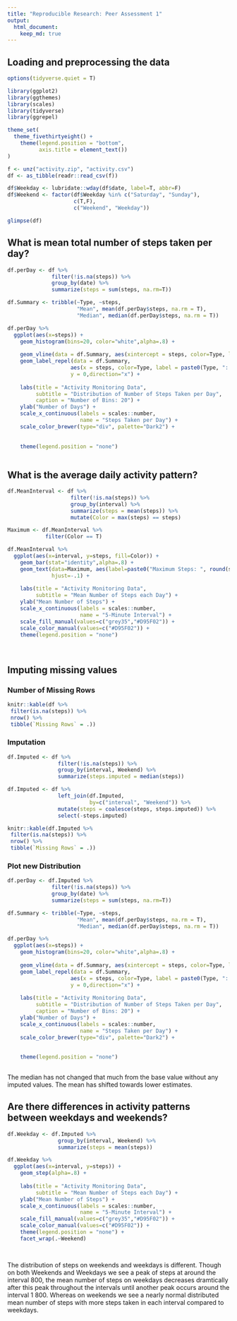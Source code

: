 ```yaml
---
title: "Reproducible Research: Peer Assessment 1"
output: 
  html_document:
    keep_md: true
---
```



## Loading and preprocessing the data
```r
options(tidyverse.quiet = T)

library(ggplot2)
library(ggthemes)
library(scales)
library(tidyverse)
library(ggrepel)

theme_set(
  theme_fivethirtyeight() +
    theme(legend.position = "bottom",
          axis.title = element_text())
)

f <- unz("activity.zip", "activity.csv")
df <- as_tibble(readr::read_csv(f))

df$Weekday <- lubridate::wday(df$date, label=T, abbr=F)
df$Weekend <- factor(df$Weekday %in% c("Saturday", "Sunday"),
                     c(T,F),
                     c("Weekend", "Weekday"))

glimpse(df)
```



## What is mean total number of steps taken per day?
```r
df.perDay <- df %>% 
              filter(!is.na(steps)) %>% 
              group_by(date) %>% 
              summarize(steps = sum(steps, na.rm=T))

df.Summary <- tribble(~Type, ~steps,
                      "Mean", mean(df.perDay$steps, na.rm = T),
                      "Median", median(df.perDay$steps, na.rm = T))

df.perDay %>% 
  ggplot(aes(x=steps)) +
    geom_histogram(bins=20, color="white",alpha=.8) +
    
    geom_vline(data = df.Summary, aes(xintercept = steps, color=Type, linetype=Type)) +
    geom_label_repel(data = df.Summary, 
                    aes(x = steps, color=Type, label = paste0(Type, ": " , scales::number(steps))),
                    y = 0,direction="x") +
      
    labs(title = "Activity Monitoring Data",
         subtitle = "Distribution of Number of Steps Taken per Day",
         caption = "Number of Bins: 20") +
    ylab("Number of Days") +
    scale_x_continuous(labels = scales::number, 
                       name = "Steps Taken per Day") +
    scale_color_brewer(type="div", palette="Dark2") +
    
   
    theme(legend.position = "none")
  
```



## What is the average daily activity pattern?
```r
df.MeanInterval <- df %>% 
                    filter(!is.na(steps)) %>% 
                    group_by(interval) %>%
                    summarize(steps = mean(steps)) %>% 
                    mutate(Color = max(steps) == steps)

Maximum <- df.MeanInterval %>% 
            filter(Color == T)

df.MeanInterval %>% 
  ggplot(aes(x=interval, y=steps, fill=Color)) +
    geom_bar(stat="identity",alpha=.8) +
    geom_text(data=Maximum, aes(label=paste0("Maximum Steps: ", round(steps), " (Interval: ", interval, ")"), color=Color), 
              hjust=-.1) +
      
    labs(title = "Activity Monitoring Data",
         subtitle = "Mean Number of Steps each Day") +
    ylab("Mean Number of Steps") +
    scale_x_continuous(labels = scales::number, 
                       name = "5-Minute Interval") +
    scale_fill_manual(values=c("grey35","#D95F02")) +
    scale_color_manual(values=c("#D95F02")) +
    theme(legend.position = "none") 
    
  
```


## Imputing missing values

### Number of Missing Rows

```r
knitr::kable(df %>% 
 filter(is.na(steps)) %>% 
 nrow() %>% 
 tibble(`Missing Rows` = .))
```

### Imputation
```r
df.Imputed <- df %>% 
                filter(!is.na(steps)) %>% 
                group_by(interval, Weekend) %>% 
                summarize(steps.imputed = median(steps))

df.Imputed <- df %>%
                left_join(df.Imputed, 
                          by=c("interval", "Weekend")) %>% 
                mutate(steps = coalesce(steps, steps.imputed)) %>% 
                select(-steps.imputed)

knitr::kable(df.Imputed %>% 
 filter(is.na(steps)) %>% 
 nrow() %>% 
 tibble(`Missing Rows` = .))
```

### Plot new Distribution
```r
df.perDay <- df.Imputed %>% 
              filter(!is.na(steps)) %>% 
              group_by(date) %>% 
              summarize(steps = sum(steps, na.rm=T))

df.Summary <- tribble(~Type, ~steps,
                      "Mean", mean(df.perDay$steps, na.rm = T),
                      "Median", median(df.perDay$steps, na.rm = T))

df.perDay %>% 
  ggplot(aes(x=steps)) +
    geom_histogram(bins=20, color="white",alpha=.8) +
    
    geom_vline(data = df.Summary, aes(xintercept = steps, color=Type, linetype=Type)) +
    geom_label_repel(data = df.Summary, 
                    aes(x = steps, color=Type, label = paste0(Type, ": " , scales::number(steps))),
                    y = 0,direction="x") +
      
    labs(title = "Activity Monitoring Data",
         subtitle = "Distribution of Number of Steps Taken per Day",
         caption = "Number of Bins: 20") +
    ylab("Number of Days") +
    scale_x_continuous(labels = scales::number, 
                       name = "Steps Taken per Day") +
    scale_color_brewer(type="div", palette="Dark2") +
    
   
    theme(legend.position = "none")
  
```

The median has not changed that much from the base value without any imputed values. The mean has shifted towards lower estimates. 

## Are there differences in activity patterns between weekdays and weekends?
```r
df.Weekday <- df.Imputed %>% 
                group_by(interval, Weekend) %>% 
                summarize(steps = mean(steps)) 

df.Weekday %>% 
  ggplot(aes(x=interval, y=steps)) +
    geom_step(alpha=.8) +
  
    labs(title = "Activity Monitoring Data",
         subtitle = "Mean Number of Steps each Day") +
    ylab("Mean Number of Steps") +
    scale_x_continuous(labels = scales::number, 
                       name = "5-Minute Interval") +
    scale_fill_manual(values=c("grey35","#D95F02")) +
    scale_color_manual(values=c("#D95F02")) +
    theme(legend.position = "none") +
    facet_wrap(.~Weekend)

  
```

The distribution of steps on weekends and weekdays is different. Though on both Weekends and Weekdays we see a peak of steps at around the interval 800, the mean number of steps on weekdays decreases dramtically after this peak throughout the intervals until another peak occurs around the interval 1 800. Whereas on weekends we see a nearly normal distributed mean number of steps with more steps taken in each interval compared to weekdays.
